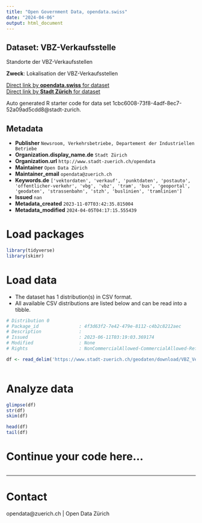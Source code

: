 ```yaml
---
title: "Open Government Data, opendata.swiss"
date: "2024-04-06"
output: html_document
---
```


## Dataset: VBZ-Verkaufsstelle

Standorte der VBZ-Verkaufsstellen

**Zweck**: Lokalisation der VBZ-Verkaufsstellen

[Direct link by **opendata.swiss** for dataset](https://opendata.swiss/de/dataset/vbz-verkaufsstelle)<br>
[Direct link by **Stadt Zürich** for dataset](https://data.stadt-zuerich.ch/dataset/geo_vbz_verkaufsstelle)

Auto generated R starter code for data set 1cbc6008-73f8-4adf-8ec7-52a09ad5cdd8@stadt-zurich.

## Metadata

- **Publisher** `Newsroom, Verkehrsbetriebe, Departement der Industriellen Betriebe`
- **Organization.display_name.de** `Stadt Zürich`
- **Organization.url** `http://www.stadt-zuerich.ch/opendata`
- **Maintainer** `Open Data Zürich`
- **Maintainer_email** `opendata@zuerich.ch`
- **Keywords.de** `['vektordaten', 'verkauf', 'punktdaten', 'postauto', 'offentlicher-verkehr', 'vbg', 'vbz', 'tram', 'bus', 'geoportal', 'geodaten', 'strassenbahn', 'stzh', 'buslinien', 'tramlinien']`
- **Issued** `nan`
- **Metadata_created** `2023-11-07T03:42:35.815004`
- **Metadata_modified** `2024-04-05T04:17:15.555439`


# Load packages

```r

library(tidyverse)
library(skimr)

```

# Load data

-   The dataset has 1 distribution(s) in CSV format.
-   All available CSV distributions are listed below and can be read into a tibble.

```r

# Distribution 0
# Package_id               : 4f3d63f2-7e42-479e-8112-c4b2c8212aec
# Description              : 
# Issued                   : 2023-06-11T03:19:03.369174
# Modified                 : None
# Rights                   : NonCommercialAllowed-CommercialAllowed-ReferenceNotRequired

df <- read_delim('https://www.stadt-zuerich.ch/geodaten/download/VBZ_Verkaufsstelle?format=10008')



```

# Analyze data

```r

glimpse(df)
str(df)
skim(df)

head(df)
tail(df)

```

# Continue your code here...

```r

```

------------------------------------------------------------------------

# Contact

opendata@zuerich.ch | Open Data Zürich
